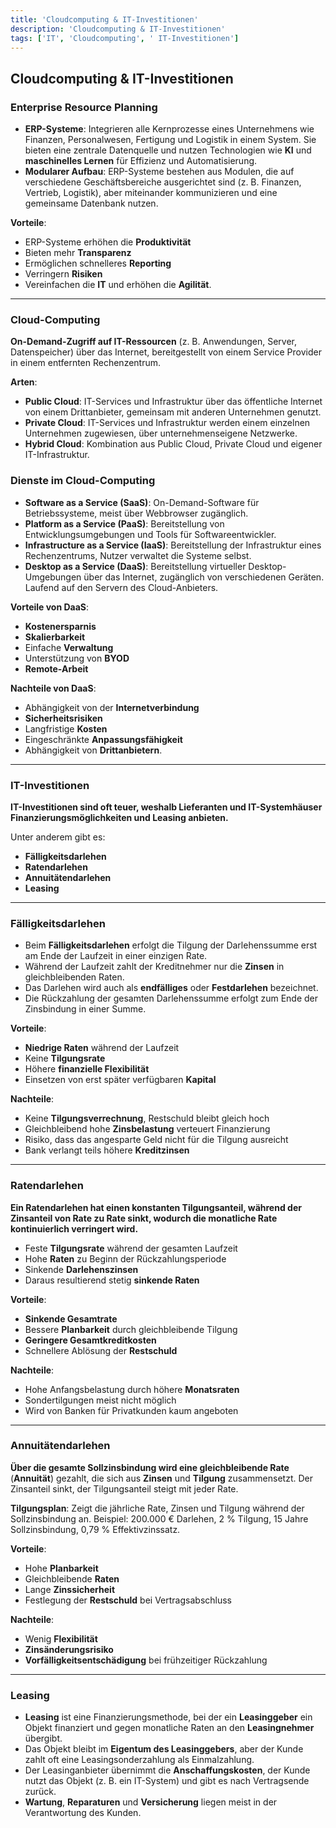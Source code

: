 ```yaml
---
title: 'Cloudcomputing & IT-Investitionen'
description: 'Cloudcomputing & IT-Investitionen'
tags: ['IT', 'Cloudcomputing', ' IT-Investitionen']
---
```


## Cloudcomputing & IT-Investitionen

### Enterprise Resource Planning

- **ERP-Systeme**: Integrieren alle Kernprozesse eines Unternehmens wie Finanzen, Personalwesen, Fertigung und Logistik in einem System. Sie bieten eine zentrale Datenquelle und nutzen Technologien wie **KI** und **maschinelles Lernen** für Effizienz und Automatisierung.
- **Modularer Aufbau**: ERP-Systeme bestehen aus Modulen, die auf verschiedene Geschäftsbereiche ausgerichtet sind (z. B. Finanzen, Vertrieb, Logistik), aber miteinander kommunizieren und eine gemeinsame Datenbank nutzen.

**Vorteile**:

- ERP-Systeme erhöhen die **Produktivität**
- Bieten mehr **Transparenz**
- Ermöglichen schnelleres **Reporting**
- Verringern **Risiken**
- Vereinfachen die **IT** und erhöhen die **Agilität**.

---

### Cloud-Computing

**On-Demand-Zugriff auf IT-Ressourcen** (z. B. Anwendungen, Server, Datenspeicher) über das Internet, bereitgestellt von einem Service Provider in einem entfernten Rechenzentrum.

**Arten**:

- **Public Cloud**: IT-Services und Infrastruktur über das öffentliche Internet von einem Drittanbieter, gemeinsam mit anderen Unternehmen genutzt.
- **Private Cloud**: IT-Services und Infrastruktur werden einem einzelnen Unternehmen zugewiesen, über unternehmenseigene Netzwerke.
- **Hybrid Cloud**: Kombination aus Public Cloud, Private Cloud und eigener IT-Infrastruktur.

### **Dienste im Cloud-Computing**

- **Software as a Service (SaaS)**: On-Demand-Software für Betriebssysteme, meist über Webbrowser zugänglich.
- **Platform as a Service (PaaS)**: Bereitstellung von Entwicklungsumgebungen und Tools für Softwareentwickler.
- **Infrastructure as a Service (IaaS)**: Bereitstellung der Infrastruktur eines Rechenzentrums, Nutzer verwaltet die Systeme selbst.
- **Desktop as a Service (DaaS)**: Bereitstellung virtueller Desktop-Umgebungen über das Internet, zugänglich von verschiedenen Geräten. Laufend auf den Servern des Cloud-Anbieters.

**Vorteile von DaaS**:

- **Kostenersparnis**
- **Skalierbarkeit**
- Einfache **Verwaltung**
- Unterstützung von **BYOD**
- **Remote-Arbeit**

**Nachteile von DaaS**:

- Abhängigkeit von der **Internetverbindung**
- **Sicherheitsrisiken**
- Langfristige **Kosten**
- Eingeschränkte **Anpassungsfähigkeit**
- Abhängigkeit von **Drittanbietern**.

---

### IT-Investitionen

**IT-Investitionen sind oft teuer, weshalb Lieferanten und IT-Systemhäuser Finanzierungsmöglichkeiten und Leasing anbieten.**

Unter anderem gibt es:

- **Fälligkeitsdarlehen**
- **Ratendarlehen**
- **Annuitätendarlehen**
- **Leasing**

---

### Fälligkeitsdarlehen

- Beim **Fälligkeitsdarlehen** erfolgt die Tilgung der Darlehenssumme erst am Ende der Laufzeit in einer einzigen Rate.
- Während der Laufzeit zahlt der Kreditnehmer nur die **Zinsen** in gleichbleibenden Raten.
- Das Darlehen wird auch als **endfälliges** oder **Festdarlehen** bezeichnet.
- Die Rückzahlung der gesamten Darlehenssumme erfolgt zum Ende der Zinsbindung in einer Summe.

**Vorteile**:

- **Niedrige Raten** während der Laufzeit
- Keine **Tilgungsrate**
- Höhere **finanzielle Flexibilität**
- Einsetzen von erst später verfügbaren **Kapital**

**Nachteile**:

- Keine **Tilgungsverrechnung**, Restschuld bleibt gleich hoch
- Gleichbleibend hohe **Zinsbelastung** verteuert Finanzierung
- Risiko, dass das angesparte Geld nicht für die Tilgung ausreicht
- Bank verlangt teils höhere **Kreditzinsen**

---

### Ratendarlehen

**Ein Ratendarlehen hat einen konstanten Tilgungsanteil, während der Zinsanteil von Rate zu Rate sinkt, wodurch die monatliche Rate kontinuierlich verringert wird.**

- Feste **Tilgungsrate** während der gesamten Laufzeit
- Hohe **Raten** zu Beginn der Rückzahlungsperiode
- Sinkende **Darlehenszinsen**
- Daraus resultierend stetig **sinkende Raten**

**Vorteile**:

- **Sinkende Gesamtrate**
- Bessere **Planbarkeit** durch gleichbleibende Tilgung
- **Geringere Gesamtkreditkosten**
- Schnellere Ablösung der **Restschuld**

**Nachteile**:

- Hohe Anfangsbelastung durch höhere **Monatsraten**
- Sondertilgungen meist nicht möglich
- Wird von Banken für Privatkunden kaum angeboten

---

### Annuitätendarlehen

**Über die gesamte Sollzinsbindung wird eine gleichbleibende Rate** (**Annuität**) gezahlt, die sich aus **Zinsen** und **Tilgung** zusammensetzt. Der Zinsanteil sinkt, der Tilgungsanteil steigt mit jeder Rate.

**Tilgungsplan**: Zeigt die jährliche Rate, Zinsen und Tilgung während der Sollzinsbindung an. Beispiel: 200.000 € Darlehen, 2 % Tilgung, 15 Jahre Sollzinsbindung, 0,79 % Effektivzinssatz.

**Vorteile**:

- Hohe **Planbarkeit**
- Gleichbleibende **Raten**
- Lange **Zinssicherheit**
- Festlegung der **Restschuld** bei Vertragsabschluss

**Nachteile**:

- Wenig **Flexibilität**
- **Zinsänderungsrisiko**
- **Vorfälligkeitsentschädigung** bei frühzeitiger Rückzahlung

---

### Leasing

- **Leasing** ist eine Finanzierungsmethode, bei der ein **Leasinggeber** ein Objekt finanziert und gegen monatliche Raten an den **Leasingnehmer** übergibt.
- Das Objekt bleibt im **Eigentum des Leasinggebers**, aber der Kunde zahlt oft eine Leasingsonderzahlung als Einmalzahlung.
- Der Leasinganbieter übernimmt die **Anschaffungskosten**, der Kunde nutzt das Objekt (z. B. ein IT-System) und gibt es nach Vertragsende zurück.
- **Wartung**, **Reparaturen** und **Versicherung** liegen meist in der Verantwortung des Kunden.
